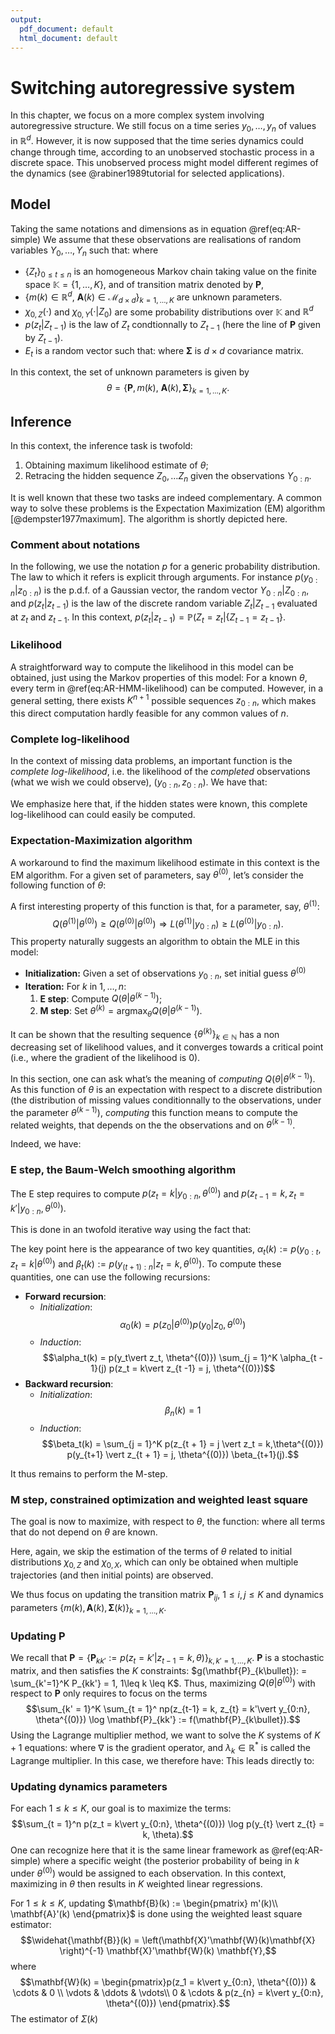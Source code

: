 ```yaml
---
output:
  pdf_document: default
  html_document: default
---
```

# Switching autoregressive system

In this chapter, we focus on a more complex system involving autoregressive structure. We still focus on a time series $y_0, \dots, y_n$ of values in $\mathbb{R}^d$. However, it is now supposed that the time series dynamics could change through time, according to an unobserved stochastic process in a discrete space. 
This unobserved process might model different regimes of the dynamics (see @rabiner1989tutorial for selected applications).

## Model

Taking the same notations and dimensions as in equation \@ref(eq:AR-simple)
We assume that these observations are realisations of random variables $Y_0,\dots, Y_n$ such that:
\begin{align*}
Z_0 &\sim \chi_{0, Z}(\cdot)\\
Z_t \vert Z_{t - 1} &\sim p(z_t \vert Z_{t - 1}) \\
Y_0 &\sim \chi_{0, Y}(\cdot \vert Z_0), \\
Y_t \vert Z_t &= m(Z_t) + \mathbf{A}(Z_t)Y_{t -1} + E_t,~1\leq t \leq n 
\end{align*}
where 

- $\left\lbrace Z_t \right\rbrace_{0\leq t \leq n}$ is an homogeneous Markov chain taking value on the finite space $\mathbb{K} = \lbrace1,\dots, K \rbrace$, and of transition matrix denoted by $\mathbf{P}$,
- $\lbrace m(k)\in\mathbb{R}^d,~\mathbf{A}(k)\in \mathcal{M}_{d\times d}\rbrace_{k = 1,\dots, K}$ are unknown parameters.
- $\chi_{0, Z}(\cdot)$ and $\chi_{0, Y}(\cdot \vert Z_0)$ are some probability distributions over $\mathbb{K}$ and $\mathbb{R}^d$
- $p(z_t\vert Z_{t-1})$  is the law of $Z_t$ condtionnally to $Z_{t - 1}$ (here the line of $\mathbf{P}$ given by $Z_{t - 1}$).
- $E_t$ is a random vector such that: 
\begin{equation*}
E_t \overset{ind.}{\sim} \mathcal{N}\left(0, \mathbf{\Sigma}\right).
\end{equation*} where $\mathbf{\Sigma}$ is $d\times d$ covariance matrix.

In this context, the set of unknown parameters is given by 
$$\theta = \left\lbrace \mathbf{P}, m(k),~\mathbf{A}(k), \mathbf{\Sigma}\right \rbrace_{k = 1,\dots, K}.$$

## Inference

In this context, the inference task is twofold:

1. Obtaining maximum likelihood estimate of $\theta$;
2. Retracing the hidden sequence $Z_0,\dots Z_n$ given the observations $Y_{0:n}$.

It is well known that these two tasks are indeed complementary. 
A common way to solve these problems is the Expectation Maximization (EM) algorithm
[@dempster1977maximum]. 
The algorithm is shortly depicted here.

### Comment about notations {-}

In the following, we use the notation $p$ for a generic probability distribution. The law to which it refers is explicit through arguments. For instance $p(y_{0:n} \vert z_{0:n})$ is the p.d.f. of a Gaussian vector, the random vector $Y_{0:n}\vert Z_{0:n}$, and $p(z_t\vert z_{t - 1})$ is the law of the discrete random variable $Z_{t} \vert Z_{t - 1}$ evaluated at $z_t$ and $z_{t -1}$. 
In this context, $p(z_t\vert z_{t - 1}) = \mathbb{P}(Z_t = z_t \vert \lbrace Z_{t-1} = z_{t -1}\rbrace.$


### Likelihood

A straightforward way to compute the likelihood in this model can be obtained, just using the Markov properties of this model:
\begin{align}
L(\theta \vert y_{0:n}) &:= p(y_{0:n} \vert \theta) \nonumber \\
&= \sum_{z_{0:n}} p(y_{0:n}, z_{0:n}) \nonumber \\
&= \sum_{z_{0:n}} p(z_{0:n})p(y_{0:n}\vert z_{0:n}) \nonumber \\
&=  \sum_{z_{0:n}} p(z_0 \vert \theta) p(y_0\vert z_0, \theta) \prod_{t = 1}^n p(z_{t} \vert z_{t - 1}, \theta)p(y_{t}\vert y_{t -1}, z_{t}, \theta)  (\#eq:AR-HMM-likelihood).
\end{align}
For a known $\theta$, every term in \@ref(eq:AR-HMM-likelihood) can be computed.
However, in a general setting, there exists $K^{n + 1}$ possible sequences $z_{0:n}$, which makes this direct computation hardly feasible for any common values of $n$.

### Complete log-likelihood

In the context of missing data problems,  an important function is the *complete log-likelihood*, i.e. the likelihood of the *completed* observations (what we wish we could observe), $(y_{0:n}, z_{0:n})$.
We have that:

\begin{align}
\ell(\theta \vert y_{0:n}, z_{0:n}) :=& \log p(y_{0:n}, z_{0:n} \vert \theta) \nonumber \\
=& \log p(y_{0:n}, z_{0:n}) \nonumber \\
=& \log p(z_{0:n}) + \log p(y_{0:n}\vert z_{0:n}) \nonumber \\
=&  \log p(z_0 \vert \theta) + \log p(y_0\vert z_0, \theta) \nonumber \\ 
&+ \sum_{t = 1}^n \log p(z_{t} \vert z_{t - 1}, \theta) + \sum_{t = 1}^n \log p(y_{t}\vert y_{t -1}, z_{t}, \theta)  (\#eq:AR-HMM-complete-log-likelihood).
\end{align}

We emphasize here that, if the hidden states were known, this complete log-likelihood can could easily be computed.

### Expectation-Maximization algorithm

A workaround to find the maximum likelihood estimate in this context is the EM algorithm. 
For a given set of parameters, say $\theta^{(0)}$, let's consider the following function of $\theta$:

\begin{equation}
Q(\theta \vert \theta^{(0)}) := \mathbb{E}[\ell(\theta \vert Y_{0:n}, Z_{0:n}) \vert Y_{0:n} = y_{0:n}, \theta^{(0)}] (\#eq:E-step-function).
\end{equation}
A first interesting property of this function is that, for a parameter, say, $\theta^{(1)}$:
$$Q(\theta^{(1)} \vert \theta^{(0)}) \geq Q(\theta^{(0)} \vert \theta^{(0)}) \Rightarrow L(\theta^{(1)} \vert y_{0:n}) \geq L(\theta^{(0)} \vert y_{0:n}).$$
This property naturally suggests an algorithm to obtain the MLE in this model:

- **Initialization:** Given a set of observations $y_{0:n}$, set initial guess $\theta^{(0)}$
- **Iteration:** For $k$ in $1,\dots, n$:
    1. **E step**: Compute $Q(\theta \vert \theta^{(k-1)})$;
    2. **M step**: Set $\theta^{(k)} = \text{argmax}_\theta Q(\theta \vert \theta^{(k-1)})$.

It can be shown that the resulting sequence $\lbrace\theta^{(k)} \rbrace_{k \in \mathbb{N}}$ has a non decreasing set of likelihood values, and it converges towards a critical point (i.e., where the gradient of the likelihood is 0).

In this section, one can ask what's the meaning of *computing* $Q(\theta \vert \theta^{(k-1)})$. 
As this function of $\theta$ is an expectation with respect to a discrete distribution (the distribution of missing values conditionnally to the observations, under the parameter $\theta^{(k-1)}$), *computing* this function means to compute the related weights, that depends on the the observations and on $\theta^{(k-1)}$.

Indeed, we have:

\begin{align}
Q(\theta \vert \theta^{(0)}) :=& \mathbb{E}[\ell(\theta \vert Y_{0:n}, Z_{0:n}) \vert Y_{0:n} = y_{0:n}, \theta^{(0)}]\nonumber \\
=& \sum_{z_{0:n}} \ell(\theta \vert y_{0:n}, z_{0:n}) p(z_{0:n} \vert y_{0:n}, \theta^{(0)}) \text{d} z_{0:n} \nonumber \\
=& \sum_{k = 1}^K p(z_0 = k \vert y_{0:n}, \theta^{(0)})\left(\log p(z_0 = k \vert \theta) + \log(p(y_0 \vert z_0 = k, \theta))\right)  \nonumber \\
& + \sum_{k = 1}^K\sum_{k' = 1}^K \sum_{t = 1}^n p(z_{t-1} = k, z_{t} = k'\vert y_{0:n}, \theta^{(0)}) \log p(z_{t} = k' \vert z_{t - 1} = k,\theta) \nonumber \\
& + \sum_{k = 1}^K \sum_{t = 1}^n p(z_t = k\vert y_{0:n}, \theta^{(0)}) \log p(y_{t} \vert z_{t} = k, \theta) \nonumber
\end{align}

### E step, the Baum-Welch smoothing algorithm

The E step requires to compute $p(z_t = k \vert y_{0:n}, \theta^{(0)})$ and 
$p(z_{t - 1} = k, z_{t} = k' \vert y_{0:n}, \theta^{(0)})$.

This is done in an twofold iterative way using the fact that:

\begin{align*}
p(z_t \vert y_{0:n}, \theta^{(0)}) &\propto 
\left\lbrace
\begin{array}{ll}
p(y_{0:t}, z_t \vert{\theta^{(0)}})p(y_{(t+1):n} \vert z_t, y_t, \theta^{(0)})  &~0\leq t < n, \\
p(y_{0:n}, z_n \vert{\theta^{(0)}})&~t = n.
\end{array}
\right. \\
p(z_{t - 1}, z_t \vert y_{0:n}, \theta^{(0)}) &\propto 
\left\lbrace
\begin{array}{ll}
p(y_{0:{t - 1}}, z_{t -1} \vert{\theta^{(0)}}) p(z_{t} \vert z_{t -1}, \theta^{(0)}) p(y_t \vert z_t, \theta^{(0)}) p(y_{(t + 1):n} \vert z_{t }, y_t, \theta^{(0)}),  &~1\leq t < n, \\
p(y_{0:{n - 1}}, z_{n -1} \vert{\theta^{(0)}}) p(z_{n} \vert z_{n -1}, \theta^{(0)})  p(y_n \vert z_n, y_{n -1}, \theta^{(0)}), &~t = n.
\end{array}
\right.
\end{align*}

The key point here is the appearance of two key quantities, $\alpha_t(k) := p(y_{0:{t}}, z_{t} = k \vert{\theta^{(0)}})$ and $\beta_{t}(k) := p(y_{(t+1):n}\vert z_{t} = k, \theta^{(0)})$. To compute these quantities, one can use the following recursions:

* **Forward recursion**:
    - *Initialization*: $$\alpha_0(k) = p(z_0 \vert \theta^{(0)}) p(y_0\vert z_0, \theta^{(0)})$$
    - *Induction*: $$\alpha_t(k) = p(y_t\vert z_t, \theta^{(0)}) \sum_{j = 1}^K \alpha_{t - 1}(j) p(z_t = k\vert z_{t -1} = j, \theta^{(0)})$$
* **Backward recursion**:
    - *Initialization*: $$\beta_n(k) = 1$$
    - *Induction*: $$\beta_t(k) = \sum_{j = 1}^K p(z_{t + 1} = j \vert z_t = k,\theta^{(0)}) p(y_{t+1} \vert z_{t + 1} = j, \theta^{(0)}) \beta_{t+1}(j).$$

It thus remains to perform the M-step.

### M step, constrained optimization and weighted least square 

The goal is now to maximize, with respect to $\theta$, the function:
\begin{align*}
Q(\theta \vert \theta^{(0)})&= \sum_{k = 1}^K p(z_0 = k \vert y_{0:n}, \theta^{(0)})\left(\log p(z_0 = k \vert \theta) + \log(p(y_0 \vert z_0 = k, \theta))\right)  \nonumber \\
& + \sum_{k = 1}^K\sum_{k' = 1}^K \sum_{t = 1}^n p(z_{t-1} = k, z_{t} = k'\vert y_{0:n}, \theta^{(0)}) \log p(z_{t} = k' \vert z_{t - 1} = k,\theta) \nonumber \\
& + \sum_{k = 1}^K \sum_{t = 1}^n p(z_t = k\vert y_{0:n}, \theta^{(0)}) \log p(y_{t} \vert z_{t} = k, \theta), \nonumber
\end{align*}
where all terms that do not depend on $\theta$ are known.

Here, again, we skip the estimation of the terms of $\theta$ related to initial distributions $\chi_{0,Z}$ and $\chi_{0, X}$, which can only be obtained when multiple trajectories (and then initial points) are observed.

We thus focus on updating the transition matrix $\mathbf{P}_{ij},~1\leq i, j \leq K$ and dynamics parameters $\lbrace m(k), \mathbf{A}(k), \mathbf{\Sigma}(k)\rbrace_{k = 1,\dots, K}$.

### Updating $\mathbf{P}$ {-}

We recall that $\mathbf{P} = \left \lbrace\mathbf{P}_{kk'} := p(z_{t} = k' \vert z_{t - 1} = k, \theta) \right\rbrace_{k,k' = 1,\dots, K}$. $\mathbf{P}$ is a stochastic matrix, and then satisfies the $K$ constraints:
$g(\mathbf{P}_{k\bullet}): = \sum_{k'=1}^K P_{kk'} = 1, 1\leq k \leq K$.
Thus, maximizing $Q(\theta \vert \theta^{(0)})$ with respect to $\mathbf{P}$ only requires to focus on the terms
$$\sum_{k' = 1}^K \sum_{t = 1}^ np(z_{t-1} = k, z_{t} = k'\vert y_{0:n}, \theta^{(0)}) \log \mathbf{P}_{kk'} := f(\mathbf{P}_{k\bullet}).$$
Using the Lagrange multiplier method, we want to solve the $K$ systems of $K + 1$ equations:
\begin{align*}
\nabla f(\mathbf{P}_{k\bullet}) &= \lambda_k \nabla g(\mathbf{P}_{k\bullet})\\
g(\mathbf{P}_{k\bullet}) &= 1,
\end{align*}
where $\nabla$ is the gradient operator, and $\lambda_k \in \mathbb{R}^*$ is called the Lagrange multiplier. In this case, we therefore have:
\begin{align*}
\frac{\sum_{t = 1}^n p(z_{t-1} = k, z_{t} = k'\vert y_{0:n}, \theta^{(0)})}{\mathbf{P}_{k,k'}} &= \lambda_k \\
\sum_{k' = 1}^K{\mathbf{P}_{kk'}} &= 1.
\end{align*}
This leads directly to:
\begin{align*}
\lambda_k &= \sum_{t = 1}^n p(z_{t - 1} = k \vert y_{0:n}, \theta^{(0)}) \\
\mathbf{P}_{kk'} &= \frac{\sum_{t = 1}^n p(z_{t - 1} = k, z_{t} = k'\vert y_{0:n}, \theta^{(0)}) }{\sum_{t = 1}^n p(z_{t - 1} = k \vert y_{0:n}, \theta^{(0)})}
\end{align*}

### Updating dynamics parameters {-}

For each $1\leq k \leq K$, our goal is to maximize the terms:
$$\sum_{t = 1}^n p(z_t = k\vert y_{0:n}, \theta^{(0)}) \log p(y_{t} \vert z_{t} = k, \theta).$$
One can recognize here that it is the same linear framework as  \@ref(eq:AR-simple) where a specific weight (the posterior probability of being in $k$ under $\theta^{(0)}$) would be assigned to each observation.
In this context, maximizing in $\theta$ then results in $K$ weighted linear regressions. 

For $1 \leq k\leq K$, updating 
$\mathbf{B}(k) := \begin{pmatrix} m'(k)\\ \mathbf{A}'(k) \end{pmatrix}$ is done using the weighted least square estimator:
$$\widehat{\mathbf{B}}(k) = \left(\mathbf{X}'\mathbf{W}(k)\mathbf{X} \right)^{-1} \mathbf{X}'\mathbf{W}(k) \mathbf{Y},$$
where 
$$\mathbf{W}(k) = \begin{pmatrix}p(z_1 = k\vert y_{0:n}, \theta^{(0)}) & \cdots & 0 \\
\vdots & \ddots & \vdots\\
0 & \cdots & p(z_{n} = k\vert y_{0:n}, \theta^{(0)})
\end{pmatrix}.$$
The estimator of $\Sigma(k)$